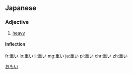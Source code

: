 ==Japanese==
{{ja-kanjitab|おも|yomi=kun}}
===Adjective===
{{ja-adj|infl=i|おもい}}

# [[heavy]]

====Inflection====
{{ja-i|おも}}

[[Category:1000 Japanese basic words|おもい]]

[[fr:重い]]
[[lo:重い]]
[[li:重い]]
[[mg:重い]]
[[ja:重い]]
[[pl:重い]]
[[chr:重い]]
[[zh:重い]]